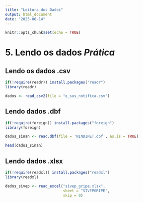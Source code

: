 ```yaml
---
title: "Leitura dos Dados"
output: html_document
date: "2025-06-14"
---
```


```r
knitr::opts_chunk$set(echo = TRUE)
```

# 5. Lendo os dados [*Prática*]{.azul}

## Lendo os dados .csv

```r

if(!require(readr)) install.packages("readr")
library(readr)

dados <- read_csv2(file = "e_sus_notifica.csv")

```

## Lendo dados .dbf

```r

if(!require(foreign)) install.packages("foreign")
library(foreign)

dados_sinan <- read.dbf(file = 'NINDINET.dbf', as.is = TRUE)

head(dados_sinan)

```

## Lendo dados .xlsx

```r

if(!require(readxl)) install.packages("readxl")
library(readxl)

dados_sivep <- read_excel("sivep_gripe.xlsx",
                          sheet = "SIVEPGRIPE",
                          skip = 0)

```